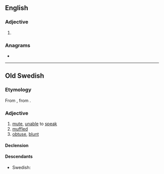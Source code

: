 ==English==

===Adjective===
{{head|en|comparative adjective}}

# {{en-comparative of|dumb}}

===Anagrams===
* {{anagrams|en|a=bdemru|bedrum|bumder}}

----

==Old Swedish==

===Etymology===
From {{inh|gmq-osw|non|dumbr}}, from {{inh|gmq-osw|gem-pro|*dumbaz}}.

===Adjective===
{{head|gmq-osw|adjective}}

# [[mute]], [[unable]] to [[speak]]
# [[muffled]]
# [[obtuse]], [[blunt]]

====Declension====
{{gmq-osw-decl-adj-strong|dumb|nom_sg_neut=dumpt|acc_sg_neut=dumpt}}
{{gmq-osw-decl-adj-weak|dumb}}

====Descendants====
* Swedish: {{l|sv|dum}}